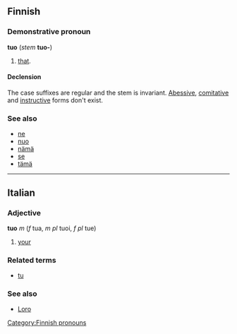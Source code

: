 ==Finnish==

===Demonstrative pronoun===
'''tuo''' (''stem'' '''tuo-''')

# [[that]].

====Declension====
The case suffixes are regular and the stem is invariant. [[Abessive]], [[comitative]] and [[instructive]] forms don't exist.

===See also===
*[[ne#Finnish|ne]]
*[[nuo#Finnish|nuo]]
*[[nämä#Finnish|nämä]]
*[[se#Finnish|se]]
*[[tämä#Finnish|tämä]]

[[Category:Finnish pronouns]]
----

==Italian==
===Adjective===
'''tuo''' ''m'' (''f'' tua, ''m pl'' tuoi, ''f pl'' tue)

# [[your]]

===Related terms===
*[[tu#Italian|tu]]

===See also===
*[[Loro]]